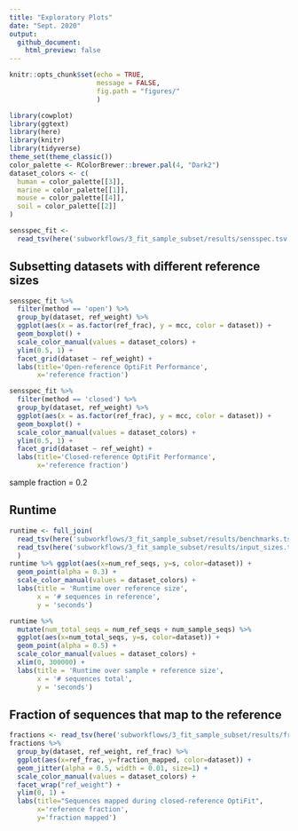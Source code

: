 ```yaml
---
title: "Exploratory Plots"
date: "Sept. 2020"
output: 
  github_document:
    html_preview: false
---
```


```r
knitr::opts_chunk$set(echo = TRUE,
                      message = FALSE,
                      fig.path = "figures/"
                      )
```
```r
library(cowplot)
library(ggtext)
library(here)
library(knitr)
library(tidyverse)
theme_set(theme_classic())
color_palette <- RColorBrewer::brewer.pal(4, "Dark2")
dataset_colors <- c(
  human = color_palette[[3]],
  marine = color_palette[[1]],
  mouse = color_palette[[4]],
  soil = color_palette[[2]]
)
```
```r
sensspec_fit <-
  read_tsv(here('subworkflows/3_fit_sample_subset/results/sensspec.tsv'))
```

## Subsetting datasets with different reference sizes

```r
sensspec_fit %>%
  filter(method == 'open') %>% 
  group_by(dataset, ref_weight) %>%
  ggplot(aes(x = as.factor(ref_frac), y = mcc, color = dataset)) +
  geom_boxplot() +
  scale_color_manual(values = dataset_colors) +
  ylim(0.5, 1) +
  facet_grid(dataset ~ ref_weight) +
  labs(title='Open-reference OptiFit Performance',
       x='reference fraction')
```

```r
sensspec_fit %>%
  filter(method == 'closed') %>% 
  group_by(dataset, ref_weight) %>%
  ggplot(aes(x = as.factor(ref_frac), y = mcc, color = dataset)) +
  geom_boxplot() +
  scale_color_manual(values = dataset_colors) +
  ylim(0.5, 1) +
  facet_grid(dataset ~ ref_weight) +
  labs(title='Closed-reference OptiFit Performance',
       x='reference fraction')
```


sample fraction = 0.2

## Runtime
```r
runtime <- full_join(
  read_tsv(here('subworkflows/3_fit_sample_subset/results/benchmarks.tsv')),
  read_tsv(here('subworkflows/3_fit_sample_subset/results/input_sizes.tsv'))
  )
runtime %>% ggplot(aes(x=num_ref_seqs, y=s, color=dataset)) +
  geom_point(alpha = 0.3) +
  scale_color_manual(values = dataset_colors) +
  labs(title = 'Runtime over reference size',
       x = '# sequences in reference',
       y = 'seconds')
```

```r
runtime %>% 
  mutate(num_total_seqs = num_ref_seqs + num_sample_seqs) %>% 
  ggplot(aes(x=num_total_seqs, y=s, color=dataset)) +
  geom_point(alpha = 0.5) +
  scale_color_manual(values = dataset_colors) +
  xlim(0, 300000) +
  labs(title = 'Runtime over sample + reference size',
       x = '# sequences total',
       y = 'seconds')
```

## Fraction of sequences that map to the reference
```r
fractions <- read_tsv(here('subworkflows/3_fit_sample_subset/results/fraction_reads_mapped.tsv'))
fractions %>% 
  group_by(dataset, ref_weight, ref_frac) %>% 
  ggplot(aes(x=ref_frac, y=fraction_mapped, color=dataset)) +
  geom_jitter(alpha = 0.5, width = 0.01, size=1) +
  scale_color_manual(values = dataset_colors) +
  facet_wrap("ref_weight") +
  ylim(0, 1) +
  labs(title="Sequences mapped during closed-reference OptiFit",
       x='reference fraction',
       y='fraction mapped')
```